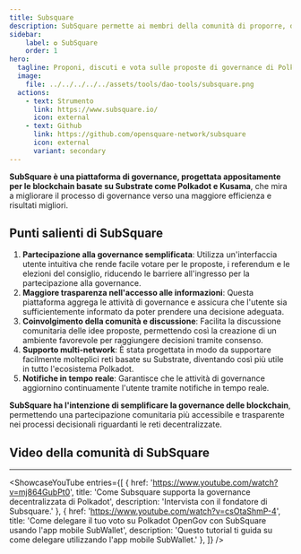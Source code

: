 ```yaml
---
title: Subsquare
description: SubSquare permette ai membri della comunità di proporre, discutere e votare sulle proposte di governance.
sidebar:
    label: ✪ SubSquare
    order: 1
hero:
  tagline: Proponi, discuti e vota sulle proposte di governance di Polkadot.
  image: 
    file: ../../../../../assets/tools/dao-tools/subsquare.png
  actions:
    - text: Strumento
      link: https://www.subsquare.io/
      icon: external
    - text: Github
      link: https://github.com/opensquare-network/subsquare
      icon: external
      variant: secondary
---
```



**SubSquare è una piattaforma di governance, progettata appositamente per le blockchain basate su Substrate come Polkadot e Kusama**, che mira a migliorare il processo di governance verso una maggiore efficienza e risultati migliori.

## Punti salienti di SubSquare
1. **Partecipazione alla governance semplificata**: Utilizza un'interfaccia utente intuitiva che rende facile votare per le proposte, i referendum e le elezioni del consiglio, riducendo le barriere all'ingresso per la partecipazione alla governance.
2. **Maggiore trasparenza nell'accesso alle informazioni**: Questa piattaforma aggrega le attività di governance e assicura che l'utente sia sufficientemente informato da poter prendere una decisione adeguata.
3. **Coinvolgimento della comunità e discussione**: Facilita la discussione comunitaria delle idee proposte, permettendo così la creazione di un ambiente favorevole per raggiungere decisioni tramite consenso.
4. **Supporto multi-network**: È stata progettata in modo da supportare facilmente molteplici reti basate su Substrate, diventando così più utile in tutto l'ecosistema Polkadot.
5. **Notifiche in tempo reale**: Garantisce che le attività di governance aggiornino continuamente l'utente tramite notifiche in tempo reale.

**SubSquare ha l'intenzione di semplificare la governance delle blockchain**, permettendo una partecipazione comunitaria più accessibile e trasparente nei processi decisionali riguardanti le reti decentralizzate.

## Video della comunità di SubSquare
------------
<ShowcaseYouTube
  entries={[
    {
      href: 'https://www.youtube.com/watch?v=mj864GubPt0',
      title: 'Come Subsquare supporta la governance decentralizzata di Polkadot',
      description: 'Intervista con il fondatore di Subsquare.'
    },
          {
      href: 'https://www.youtube.com/watch?v=csOtaShmP-4',
      title: 'Come delegare il tuo voto su Polkadot OpenGov con SubSquare usando l\'app mobile SubWallet',
      description: 'Questo tutorial ti guida su come delegare utilizzando l\'app mobile SubWallet.'  },
  ]} />